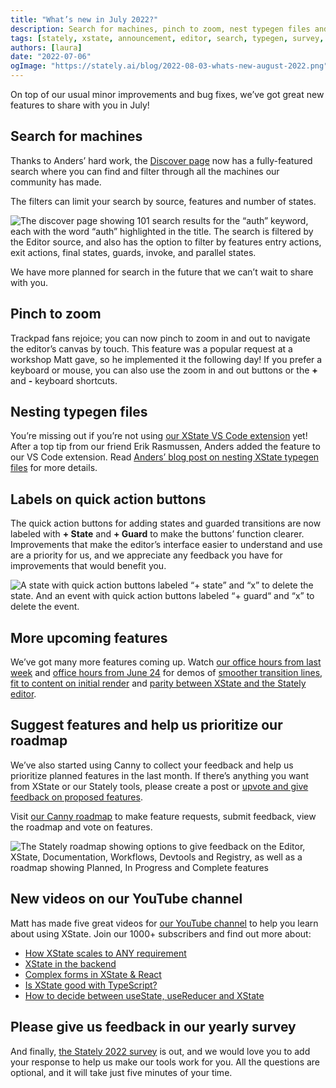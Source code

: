```yaml
---
title: "What’s new in July 2022?"
description: Search for machines, pinch to zoom, nest typegen files and more! Find out the latest features in the Stately editor and XState VS Code extension.
tags: [stately, xstate, announcement, editor, search, typegen, survey, roadmap]
authors: [laura]
date: "2022-07-06"
ogImage: "https://stately.ai/blog/2022-08-03-whats-new-august-2022.png"
---
```


On top of our usual minor improvements and bug fixes, we’ve got great new features to share with you in July!

<!--truncate-->

## Search for machines

Thanks to Anders’ hard work, the [Discover page](https://stately.ai/registry/discover) now has a fully-featured search where you can find and filter through all the machines our community has made.

The filters can limit your search by source, features and number of states.

![The discover page showing 101 search results for the “auth” keyword, each with the word “auth” highlighted in the title. The search is filtered by the Editor source, and also has the option to filter by features entry actions, exit actions, final states, guards, invoke, and parallel states.](2022-07-06-search.png)

We have more planned for search in the future that we can’t wait to share with you.

## Pinch to zoom

Trackpad fans rejoice; you can now pinch to zoom in and out to navigate the editor’s canvas by touch. This feature was a popular request at a workshop Matt gave, so he implemented it the following day! If you prefer a keyboard or mouse, you can also use the zoom in and out buttons or the **+** and **-** keyboard shortcuts.

## Nesting typegen files

You’re missing out if you’re not using [our XState VS Code extension](https://marketplace.visualstudio.com/items?itemName=statelyai.stately-vscode) yet! After a top tip from our friend Erik Rasmussen, Anders added the feature to our VS Code extension. Read [Anders’ blog post on nesting XState typegen files](./nesting-xstate-typegen-files) for more details.

## Labels on quick action buttons

The quick action buttons for adding states and guarded transitions are now labeled with **+ State** and **+ Guard** to make the buttons’ function clearer. Improvements that make the editor’s interface easier to understand and use are a priority for us, and we appreciate any feedback you have for improvements that would benefit you.

![A state with quick action buttons labeled “+ state” and “x” to delete the state. And an event with quick action buttons labeled “+ guard“ and “x” to delete the event.](2022-07-06-labeled-buttons.png)

## More upcoming features

We’ve got many more features coming up. Watch [our office hours from last week](https://www.youtube.com/watch?v=4v_M3HcZc3U) and [office hours from June 24](https://www.youtube.com/watch?v=qmbeYvcA3Ks) for demos of [smoother transition lines](https://www.youtube.com/watch?v=qmbeYvcA3Ks&t=530s), [fit to content on initial render](https://www.youtube.com/watch?v=4v_M3HcZc3U&t=1214s) and [parity between XState and the Stately editor](https://www.youtube.com/watch?v=4v_M3HcZc3U&t=208s). 

## Suggest features and help us prioritize our roadmap

We’ve also started using Canny to collect your feedback and help us prioritize planned features in the last month. If there’s anything you want from XState or our Stately tools, please create a post or [upvote and give feedback on proposed features](https://statelyai.canny.io).

Visit [our Canny roadmap](https://statelyai.canny.io) to make feature requests, submit feedback, view the roadmap and vote on features.

![The Stately roadmap showing options to give feedback on the Editor, XState, Documentation, Workflows, Devtools and Registry, as well as a roadmap showing Planned, In Progress and Complete features](2022-07-06-canny.png)

## New videos on our YouTube channel

Matt has made five great videos for [our YouTube channel](https://www.youtube.com/statelyai) to help you learn about using XState. Join our 1000+ subscribers and find out more about:

- [How XState scales to ANY requirement](https://www.youtube.com/watch?v=AQHpXDo_S1k)
- [XState in the backend](https://www.youtube.com/watch?v=qqyQGEjWSAw)
- [Complex forms in XState & React](https://www.youtube.com/watch?v=Xa0H-vf2VuQ)
- [Is XState good with TypeScript?](https://www.youtube.com/watch?v=EIi6CV4Bc_Q)
- [How to decide between useState, useReducer and XState](https://www.youtube.com/watch?v=FrNXCJa5FLs)

## Please give us feedback in our yearly survey

And finally, [the Stately 2022 survey](https://stately.ai/survey) is out, and we would love you to add your response to help us make our tools work for you. All the questions are optional, and it will take just five minutes of your time.